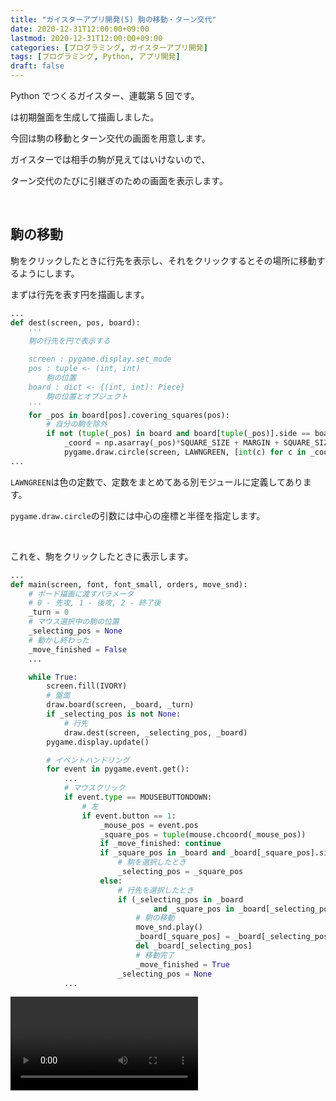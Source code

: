 ```yaml
---
title: "ガイスターアプリ開発(5) 駒の移動・ターン交代"
date: 2020-12-31T12:00:00+09:00
lastmod: 2020-12-31T12:00:00+09:00
categories: [プログラミング, ガイスターアプリ開発]
tags: [プログラミング, Python, アプリ開発]
draft: false
---
```


Python でつくるガイスター、連載第 5 回です。

<pstlk label="前回" to="geister-app-dev-4" />は初期盤面を生成して描画しました。

今回は駒の移動とターン交代の画面を用意します。

<!--more-->

ガイスターでは相手の駒が見えてはいけないので、

ターン交代のたびに引継ぎのための画面を表示します。

<br/>

## 駒の移動

駒をクリックしたときに行先を表示し、それをクリックするとその場所に移動するようにします。

まずは行先を表す円を描画します。

```py {name="draw.py"}
...
def dest(screen, pos, board):
    '''
    駒の行先を円で表示する

    screen : pygame.display.set_mode
    pos : tuple <- (int, int)
        駒の位置
    board : dict <- {(int, int): Piece}
        駒の位置とオブジェクト
    '''
    for _pos in board[pos].covering_squares(pos):
        # 自分の駒を除外
        if not (tuple(_pos) in board and board[tuple(_pos)].side == board[pos].side):
            _coord = np.asarray(_pos)*SQUARE_SIZE + MARGIN + SQUARE_SIZE/2
            pygame.draw.circle(screen, LAWNGREEN, [int(c) for c in _coord], int(PIECE_SIZE/2))
...
```

`LAWNGREEN`は色の定数で、定数をまとめてある別モジュールに定義してあります。

`pygame.draw.circle`の引数には中心の座標と半径を指定します。

<br/>

これを、駒をクリックしたときに表示します。

```py {name="main.py", hl_lines=["2-9", "15-18", "30-44"], inline_hl=[0:["5-8"], 8:[8]]}
...
def main(screen, font, font_small, orders, move_snd):
    # ボード描画に渡すパラメータ
    # 0 - 先攻, 1 - 後攻, 2 - 終了後
    _turn = 0
    # マウス選択中の駒の位置
    _selecting_pos = None
    # 動かし終わった
    _move_finished = False
    ...

    while True:
        screen.fill(IVORY)
        # 盤面
        draw.board(screen, _board, _turn)
        if _selecting_pos is not None:
            # 行先
            draw.dest(screen, _selecting_pos, _board)
        pygame.display.update()

        # イベントハンドリング
        for event in pygame.event.get():
            ...
            # マウスクリック
            if event.type == MOUSEBUTTONDOWN:
                # 左
                if event.button == 1:
                    _mouse_pos = event.pos
                    _square_pos = tuple(mouse.chcoord(_mouse_pos))
                    if _move_finished: continue
                    if _square_pos in _board and _board[_square_pos].side == _turn:
                        # 駒を選択したとき
                        _selecting_pos = _square_pos
                    else:
                        # 行先を選択したとき
                        if (_selecting_pos in _board
                                and _square_pos in _board[_selecting_pos].covering_squares(_selecting_pos)):
                            # 駒の移動
                            move_snd.play()
                            _board[_square_pos] = _board[_selecting_pos]
                            del _board[_selecting_pos]
                            # 移動完了
                            _move_finished = True
                        _selecting_pos = None
            ...
```

<video src="move" />

<br/>

## ターン交代

次にターン交代の画面を用意します。

まずは引継ぎ画面を描画する関数を定義します。

```py {name="draw.py"}
...
def confirmation(screen, font, font_small, turn):
    '''
    手番交代の確認画面を表示する

    screen : pygame.display.set_mode
    font, font_small : pygame.font.SysFont
        フォント
    turn : int <- 0 | 1
        0 - 次は先攻, 1 - 次は後攻
    '''
    assert turn == 0 or turn == 1, 'draw.confirmation の引数 turn は 0, 1 の値を取ります'
    screen.fill(WHITE, (*MARGIN, 6*SQUARE_SIZE, 6*SQUARE_SIZE))
    _str1 = ('先' if turn == 0 else '後') + '攻のターンだよ'
    _str2 = '画面をクリックしてね'
    _str3 = '動かし終わったらスペースキーを押してね'
    _text1 = font.render(_str1, True, BLACK)
    _text2 = font.render(_str2, True, BLACK)
    _text3 = font_small.render(_str3, True, BLACK)
    screen.blit(_text1, DISP_SIZE/2-(len(_str1)*32/2, 32))
    screen.blit(_text2, DISP_SIZE/2-(len(_str2)*32/2, -32))
    screen.blit(_text3, DISP_SIZE/2-(len(_str3)*16/2, -32*4))
...
```

盤面を白い矩形で覆い隠し、その上にテキストを描いています。

プレイヤーは駒を動かし終わったらスペースキーを押してこの画面を表示し、

もう一方のプレイヤーが画面をクリックするとそのプレイヤーに交代することになります。

```py {name="game.py", hl_lines=["6-8", "13-15", "27-30", "35-42"]}
...
def main(screen, font, font_small, orders, move_snd, chturn_snd):
    # ボード描画に渡すパラメータ
    # 0 - 先攻, 1 - 後攻, 2 - 終了後
    _turn = 0
    # 次の番を確認する画面を表示するときに渡すパラメータ
    # 0 - 先攻, 1 - 後攻, 2 - なし
    _next = 0
    ...

    while True:
        ...
        if _next == 0 or _next == 1:
            # 交代確認画面
            draw.confirmation(screen, font, font_small, _next)
        ...

        # イベントハンドリング
        for event in pygame.event.get():
            ...
            # マウスクリック
            if event.type == MOUSEBUTTONDOWN:
                # 左
                if event.button == 1:
                    _mouse_pos = event.pos
                    _square_pos = tuple(mouse.chcoord(_mouse_pos))
                    # 確認画面のクリック
                    if _next == 0 or _next == 1:
                        _next = 2
                        continue
                    ...
            # キー
            if event.type == KEYDOWN:
                ...
                # Space キー
                if event.key == K_SPACE:
                    if _move_finished:
                        # ターン交代
                        chturn_snd.play()
                        _turn = (_turn+1)%2
                        _next = _turn
                        _move_finished = False
                ...
```

ゲーム開始直後も確認画面を表示するために、`_next = 0`としています。

<video src="chturn" />

---

<pstlk label="次回" to="geister-app-dev-6" />は勝利条件を判定して、勝者を表示するところまでやりたいと思います。

読んでくださってありがとうございました。

では👋
